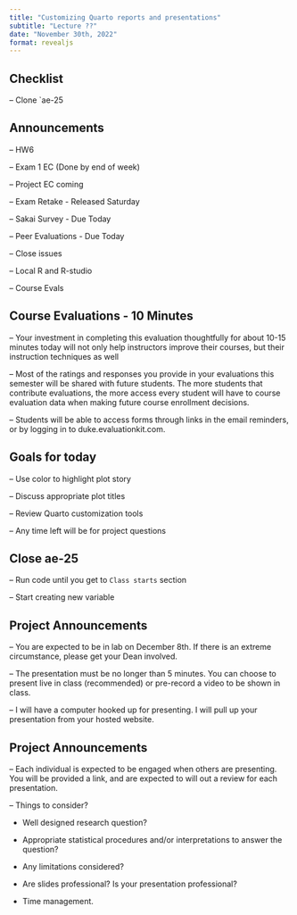 ```yaml
---
title: "Customizing Quarto reports and presentations"
subtitle: "Lecture ??"
date: "November 30th, 2022"
format: revealjs
---
```


## Checklist

-- Clone \`ae-25

## Announcements {.smaller}

-- HW6

-- Exam 1 EC (Done by end of week)

-- Project EC coming

-- Exam Retake - Released Saturday

-- Sakai Survey - Due Today

-- Peer Evaluations - Due Today

-- Close issues

-- Local R and R-studio

-- Course Evals

## Course Evaluations - 10 Minutes

-- Your investment in completing this evaluation thoughtfully for about 10-15 minutes today will not only help instructors improve their courses, but their instruction techniques as well

-- Most of the ratings and responses you provide in your evaluations this semester will be shared with future students. The more students that contribute evaluations, the more access every student will have to course evaluation data when making future course enrollment decisions.

-- Students will be able to access forms through links in the email reminders, or by logging in to duke.evaluationkit.com.

## Goals for today

-- Use color to highlight plot story

-- Discuss appropriate plot titles

-- Review Quarto customization tools

-- Any time left will be for project questions

## Close ae-25

-- Run code until you get to `Class starts` section

-- Start creating new variable

## Project Announcements

-- You are expected to be in lab on December 8th. If there is an extreme circumstance, please get your Dean involved.

-- The presentation must be no longer than 5 minutes. You can choose to present live in class (recommended) or pre-record a video to be shown in class.

-- I will have a computer hooked up for presenting. I will pull up your presentation from your hosted website.

## Project Announcements {.smaller}

-- Each individual is expected to be engaged when others are presenting. You will be provided a link, and are expected to will out a review for each presentation.

-- Things to consider?

-   Well designed research question?

-   Appropriate statistical procedures and/or interpretations to answer the question?

-   Any limitations considered?

-   Are slides professional? Is your presentation professional?

-   Time management.
